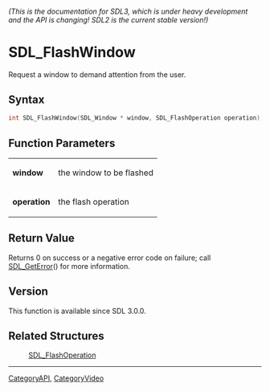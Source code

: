 ====== (This is the documentation for SDL3, which is under heavy development and the API is changing! SDL2 is the current stable version!) ======
= SDL_FlashWindow =

Request a window to demand attention from the user.

== Syntax ==

<syntaxhighlight lang='c'>
int SDL_FlashWindow(SDL_Window * window, SDL_FlashOperation operation);
</syntaxhighlight>

== Function Parameters ==

{|
|'''window'''
|the window to be flashed
|-
|'''operation'''
|the flash operation
|}

== Return Value ==

Returns 0 on success or a negative error code on failure; call
[[SDL_GetError]]() for more information.

== Version ==

This function is available since SDL 3.0.0.

== Related Structures ==

:[https://wiki.libsdl.org/SDL_FlashOperation SDL_FlashOperation]

----
[[CategoryAPI]], [[CategoryVideo]]


